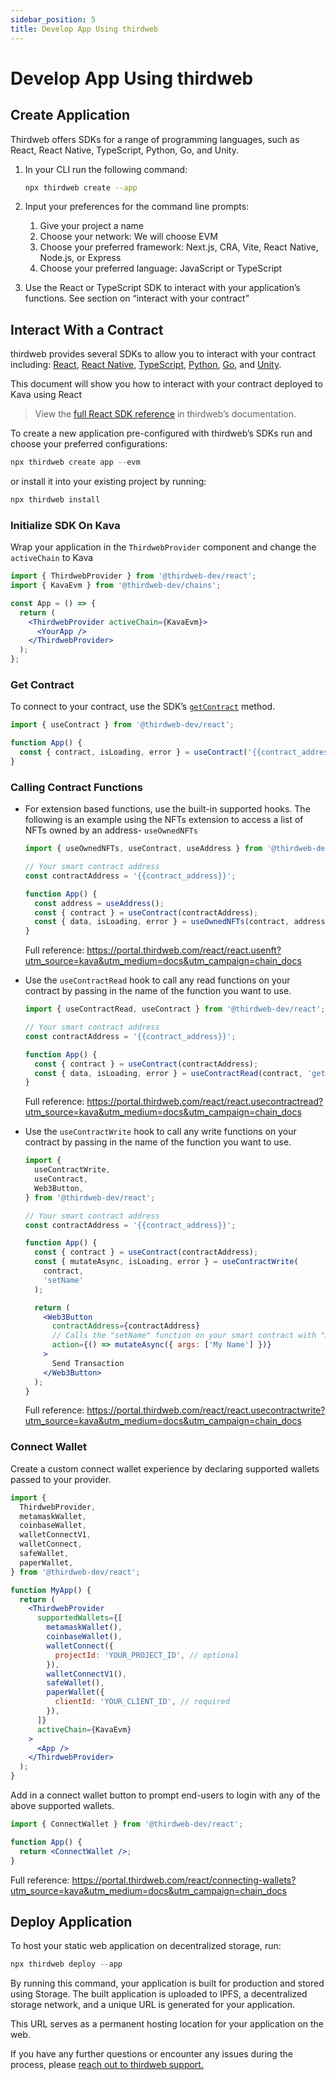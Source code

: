 ```yaml
---
sidebar_position: 5
title: Develop App Using thirdweb
---
```


# Develop App Using thirdweb

## Create Application

Thirdweb offers SDKs for a range of programming languages, such as React, React Native, TypeScript, Python, Go, and Unity.

1. In your CLI run the following command:

   ```bash
   npx thirdweb create --app
   ```

2. Input your preferences for the command line prompts:
   1. Give your project a name
   2. Choose your network: We will choose EVM
   3. Choose your preferred framework: Next.js, CRA, Vite, React Native, Node.js, or Express
   4. Choose your preferred language: JavaScript or TypeScript
3. Use the React or TypeScript SDK to interact with your application’s functions. See section on “interact with your contract”

## Interact With a Contract

thirdweb provides several SDKs to allow you to interact with your contract including: [React](https://portal.thirdweb.com/react?utm_source=kava&utm_medium=docs&utm_campaign=chain_docs), [React Native](https://portal.thirdweb.com/react-native?utm_source=kava&utm_medium=docs&utm_campaign=chain_docs), [TypeScript](https://portal.thirdweb.com/typescript?utm_source=kava&utm_medium=docs&utm_campaign=chain_docs), [Python](https://portal.thirdweb.com/python?utm_source=kava&utm_medium=docs&utm_campaign=chain_docs), [Go](https://portal.thirdweb.com/go?utm_source=kava&utm_medium=docs&utm_campaign=chain_docs), and [Unity](https://portal.thirdweb.com/unity?utm_source=kava&utm_medium=docs&utm_campaign=chain_docs).

This document will show you how to interact with your contract deployed to Kava using React

> View the [full React SDK reference](https://portal.thirdweb.com/react?utm_source=kava&utm_medium=docs&utm_campaign=chain_docs) in thirdweb’s documentation.

To create a new application pre-configured with thirdweb’s SDKs run and choose your preferred configurations:

```jsx
npx thirdweb create app --evm
```

or install it into your existing project by running:

```jsx
npx thirdweb install
```

### Initialize SDK On Kava

Wrap your application in the `ThirdwebProvider` component and change the `activeChain` to Kava

```jsx
import { ThirdwebProvider } from '@thirdweb-dev/react';
import { KavaEvm } from '@thirdweb-dev/chains';

const App = () => {
  return (
    <ThirdwebProvider activeChain={KavaEvm}>
      <YourApp />
    </ThirdwebProvider>
  );
};
```

### Get Contract

To connect to your contract, use the SDK’s [`getContract`](https://portal.thirdweb.com/typescript/sdk.thirdwebsdk.getcontract?utm_source=kava&utm_medium=docs&utm_campaign=chain_docs) method.

```jsx
import { useContract } from '@thirdweb-dev/react';

function App() {
  const { contract, isLoading, error } = useContract('{{contract_address}}');
}
```

### Calling Contract Functions

- For extension based functions, use the built-in supported hooks. The following is an example using the NFTs extension to access a list of NFTs owned by an address- `useOwnedNFTs`

  ```jsx
  import { useOwnedNFTs, useContract, useAddress } from '@thirdweb-dev/react';

  // Your smart contract address
  const contractAddress = '{{contract_address}}';

  function App() {
    const address = useAddress();
    const { contract } = useContract(contractAddress);
    const { data, isLoading, error } = useOwnedNFTs(contract, address);
  }
  ```

  Full reference: https://portal.thirdweb.com/react/react.usenft?utm_source=kava&utm_medium=docs&utm_campaign=chain_docs

- Use the `useContractRead` hook to call any read functions on your contract by passing in the name of the function you want to use.

  ```jsx
  import { useContractRead, useContract } from '@thirdweb-dev/react';

  // Your smart contract address
  const contractAddress = '{{contract_address}}';

  function App() {
    const { contract } = useContract(contractAddress);
    const { data, isLoading, error } = useContractRead(contract, 'getName');
  }
  ```

  Full reference: https://portal.thirdweb.com/react/react.usecontractread?utm_source=kava&utm_medium=docs&utm_campaign=chain_docs

- Use the `useContractWrite` hook to call any write functions on your contract by passing in the name of the function you want to use.

  ```jsx
  import {
    useContractWrite,
    useContract,
    Web3Button,
  } from '@thirdweb-dev/react';

  // Your smart contract address
  const contractAddress = '{{contract_address}}';

  function App() {
    const { contract } = useContract(contractAddress);
    const { mutateAsync, isLoading, error } = useContractWrite(
      contract,
      'setName'
    );

    return (
      <Web3Button
        contractAddress={contractAddress}
        // Calls the "setName" function on your smart contract with "My Name" as the first argument
        action={() => mutateAsync({ args: ['My Name'] })}
      >
        Send Transaction
      </Web3Button>
    );
  }
  ```

  Full reference: https://portal.thirdweb.com/react/react.usecontractwrite?utm_source=kava&utm_medium=docs&utm_campaign=chain_docs

### Connect Wallet

Create a custom connect wallet experience by declaring supported wallets passed to your provider.

```jsx
import {
  ThirdwebProvider,
  metamaskWallet,
  coinbaseWallet,
  walletConnectV1,
  walletConnect,
  safeWallet,
  paperWallet,
} from '@thirdweb-dev/react';

function MyApp() {
  return (
    <ThirdwebProvider
      supportedWallets={[
        metamaskWallet(),
        coinbaseWallet(),
        walletConnect({
          projectId: 'YOUR_PROJECT_ID', // optional
        }),
        walletConnectV1(),
        safeWallet(),
        paperWallet({
          clientId: 'YOUR_CLIENT_ID', // required
        }),
      ]}
      activeChain={KavaEvm}
    >
      <App />
    </ThirdwebProvider>
  );
}
```

Add in a connect wallet button to prompt end-users to login with any of the above supported wallets.

```jsx
import { ConnectWallet } from '@thirdweb-dev/react';

function App() {
  return <ConnectWallet />;
}
```

Full reference: https://portal.thirdweb.com/react/connecting-wallets?utm_source=kava&utm_medium=docs&utm_campaign=chain_docs

## Deploy Application

To host your static web application on decentralized storage, run:

```jsx
npx thirdweb deploy --app
```

By running this command, your application is built for production and stored using Storage. The built application is uploaded to IPFS, a decentralized storage network, and a unique URL is generated for your application.

This URL serves as a permanent hosting location for your application on the web.

If you have any further questions or encounter any issues during the process, please [reach out to thirdweb support.](https://support.thirdweb.com?utm_source=kava&utm_medium=docs&utm_campaign=chain_docs)
